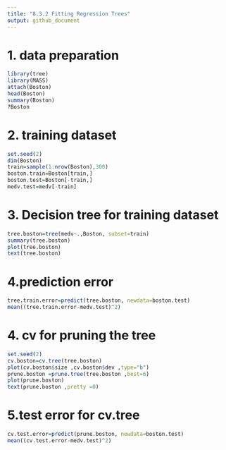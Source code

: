 ```yaml
---
title: "8.3.2 Fitting Regression Trees"
output: github_document
---
```


# 1. data preparation

```R
library(tree)
library(MASS)
attach(Boston)
head(Boston)
summary(Boston)
?Boston

```

# 2. training dataset
```R
set.seed(2)
dim(Boston)
train=sample(1:nrow(Boston),300)
boston.train=Boston[train,]
boston.test=Boston[-train,]
medv.test=medv[-train]
```

# 3. Decision tree for training dataset
```R
tree.boston=tree(medv~.,Boston, subset=train)
summary(tree.boston)
plot(tree.boston)
text(tree.boston)
```

# 4.prediction error
```R
tree.train.error=predict(tree.boston, newdata=boston.test)
mean((tree.train.error-medv.test)^2)
```

# 4. cv for pruning the tree
```R
set.seed(2)
cv.boston=cv.tree(tree.boston)
plot(cv.boston$size ,cv.boston$dev ,type="b")
prune.boston =prune.tree(tree.boston ,best=6)
plot(prune.boston)
text(prune.boston ,pretty =0)
```

# 5.test error for cv.tree
```R
cv.test.error=predict(prune.boston, newdata=boston.test)
mean((cv.test.error-medv.test)^2)
```